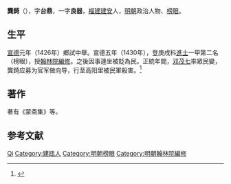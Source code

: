 '''龔錡'''（{{bd|1398年||？|catIdx=Gong龔}}），字'''台鼎'''，一字'''良器'''，[[福建|福建]][[建安|建安]]人，[[明朝|明朝]]政治人物、[[榜眼|榜眼]]。

== 生平 ==
[[宣德|宣德]]元年（1426年）鄉試中舉。宣德五年（1430年），登庚戌科[[進士|進士]]一甲第二名（榜眼），授[[翰林院|翰林院]][[編修|編修]]。之後因事連坐被貶為民。正統年間，[[邓茂七|邓茂七]]率眾民變，龔錡应募为官军做向导，行至高阳里被民軍殺害。<ref>{{cite web | url=http://www.bjdclib.com/subdb/exam/examperson/200908/t20090819_22787.html | title=龚锜 | publisher=北京市東城區圖書館 | accessdate=2011-09-05 | archive-date=2011-08-23 | archive-url=https://web.archive.org/web/20110823214647/http://www.bjdclib.com/subdb/exam/examperson/200908/t20090819_22787.html | dead-url=no }}</ref>

== 著作 ==
著有《蒙斋集》等。

== 参考文献 ==
{{reflist}}

{{宣德五年庚戌科殿試金榜}}

{{Authority control}}
{{DEFAULTSORT:Gong龔}}
[[Category:龔姓|Qi]]
[[Category:建瓯人|Category:建瓯人]]
[[Category:明朝榜眼|Category:明朝榜眼]]
[[Category:明朝翰林院編修|Category:明朝翰林院編修]]

{{明朝人物小作品}}